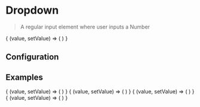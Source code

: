 
# Dropdown

> A regular input element where user inputs a Number

<CodeBlock>
{
    (value, setValue) => (
        <Dropdown
            placeholder="Test placeholder"
            className="my-dropdown"
            prefixClassName="my-yoooo"
            options={[
            { text: "Option text 1" },
            { text: "Option text 2" },
            { text: "Option text 3" },
            { text: "Option text 4" },
                ]}
            label="This is the label"
            value={value}
            onChange={setValue}
        />
    )
}

</CodeBlock>

## Configuration

<ConfigBlock of={Dropdown} />

## Examples

<CodeBlock title="Default">
{
    (value, setValue) => (
        <Dropdown
            placeholder="Test placeholder"
            className="my-dropdown"
            prefixClassName="my-yoooo"
            options={[
            { text: "Option text 1" },
            { text: "Option text 2" },
            { text: "Option text 3" },
            { text: "Option text 4" },
                ]}
            label="This is the label"
            value={value}
            onChange={setValue}
        />
    )
}
</CodeBlock>
<CodeBlock title="With Multiple">
{
    (value, setValue) => (
        <Dropdown
            placeholder="Test placeholder"
            className="my-dropdown"
            prefixClassName="my-yoooo"
            options={[
            { text: "Option text 1" },
            { text: "Option text 2" },
            { text: "Option text 3" },
            { text: "Option text 4" },
                ]}
            label="This is the label"
            value={value}
            onChange={setValue}
            withMultiple
        />
    )
}
</CodeBlock>
<CodeBlock title="With Search">
{
    (value, setValue) => (
        <Dropdown
            placeholder="Test placeholder"
            className="my-dropdown"
            prefixClassName="my-yoooo"
            options={[
            { text: "Option text 1" },
            { text: "Option text 2" },
            { text: "Option text 3" },
            { text: "Option text 4" },
                ]}
            label="This is the label"
            value={value}
            onChange={setValue}
            withSearch
        />
    )
}
</CodeBlock>



<CodeBlock title="With Create">
{
    (value, setValue) => (
        <Dropdown
            placeholder="Test placeholder"
            className="my-dropdown"
            prefixClassName="my-yoooo"
            options={[
            { text: "Option text 1" },
            { text: "Option text 2" },
            { text: "Option text 3" },
            { text: "Option text 4" },
                ]}
            label="This is the label"
            value={value}
            onChange={setValue}
            withCreate
        />
    )
}
</CodeBlock>
